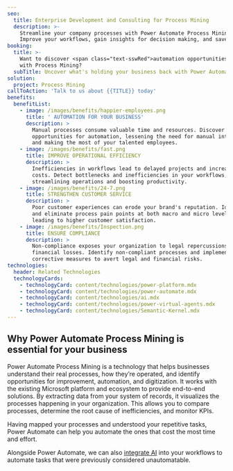 ```yaml
---
seo:
  title: Enterprise Development and Consulting for Process Mining
  description: >-
    Streamline your company processes with Power Automate Process Mining.
    Improve your workflows, gain insights for decision making, and save costs.
booking:
  title: >-
    Want to discover <span class="text-sswRed">automation opportunities</span>
    with Process Mining?
  subTitle: Uncover what's holding your business back with Power Automate Process Mining
solution:
  project: Process Mining
callToAction: 'Talk to us about {{TITLE}} today'
benefits:
  benefitList:
    - image: /images/benefits/happier-employees.png
      title: ' AUTOMATION FOR YOUR BUSINESS'
      description: >
        Manual processes consume valuable time and resources. Discover
        opportunities for automation, lessening the need for manual intervention
        and making the most of your talented employees.
    - image: /images/benefits/fast.png
      title: IMPROVE OPERATIONAL EFFICIENCY
      description: >
        Inefficiencies in workflows lead to delayed projects and increased
        costs. Detect bottlenecks and inefficiencies in your workflows,
        streamlining operations and boosting productivity.
    - image: /images/benefits/24-7.png
      title: STRENGTHEN CUSTOMER SERVICE
      description: >
        Poor customer experiences can erode your brand's reputation. Identify
        and eliminate process pain points at both macro and micro levels,
        leading to higher customer satisfaction.
    - image: /images/benefits/Inspection.png
      title: ENSURE COMPLIANCE
      description: >
        Non-compliance exposes your organization to legal repercussions and
        financial losses. Identify non-compliant processes and implement
        corrective measures to avert legal and financial risks.
technologies:
  header: Related Technologies
  technologyCards:
    - technologyCard: content/technologies/power-platform.mdx
    - technologyCard: content/technologies/power-automate.mdx
    - technologyCard: content/technologies/ai.mdx
    - technologyCard: content/technologies/power-virtual-agents.mdx
    - technologyCard: content/technologies/Semantic-Kernel.mdx
---
```


## Why **Power Automate Process Mining** is essential for your business

<VideoEmbed url="https://youtu.be/0TcGVvAiE84" />

Power Automate Process Mining is a technology that helps businesses understand their real processes, how they’re operated, and identify opportunities for improvement, automation, and digitization. It works with the existing Microsoft platform and ecosystem to provide end-to-end solutions. By extracting data from your system of records, it visualizes the processes happening in your organization. This allows you to compare processes, determine the root cause of inefficiencies, and monitor KPIs. 

Having mapped your processes and understood your repetitive tasks, Power Automate can help you automate the ones that cost the most time and effort.

Alongside Power Automate, we can also [integrate AI](https://www.ssw.com.au/consulting/artificial-intelligence) into your workflows to automate tasks that were previously considered unautomatable.
